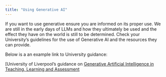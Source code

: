```yaml
---
title: "Using Generative AI"
---
```


If you want to use generative ensure you are informed on its proper use.
We are still in the early days of LLMs and how they ultimately be used and the effect they have on the world is still to be determined.
Check your University's guidelines for the use of Generative AI and the resources they can provide.

Below is a an example link to University guidance:

[University of Liverpool's guidance on [Generative Artificial Intelligence in Teaching, Learning and Assessment](https://www.liverpool.ac.uk/centre-for-innovation-in-education/digital-education/generative-artificial-intelligence/)